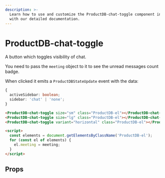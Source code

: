 ```yaml
---
description: >-
  Learn how to use and customize the ProductDB-chat-toggle component in ProductDB's UI Kit
  with our detailed documentation.
---
```


# ProductDB-chat-toggle

A button which toggles visibility of chat.

You need to pass the `meeting` object to it to see the unread messages count badge.

When clicked it emits a `ProductDBStateUpdate` event with the data:

```ts
{
  activeSidebar: boolean;
  sidebar: 'chat' | 'none';
}
```

```html
<ProductDB-chat-toggle size="sm" class="ProductDB-el"></ProductDB-chat-toggle>
<ProductDB-chat-toggle size="lg" class="ProductDB-el"></ProductDB-chat-toggle>
<ProductDB-chat-toggle variant="horizontal" class="ProductDB-el"></ProductDB-chat-toggle>

<script>
  const elements = document.getElementsByClassName('ProductDB-el');
  for (const el of elements) {
    el.meeting = meeting;
  }
</script>
```

## Props

<PropsTable of="ProductDB-chat-toggle" />

<head>
  <title>UI Kit ProductDB-chat-toggle</title>
</head>
